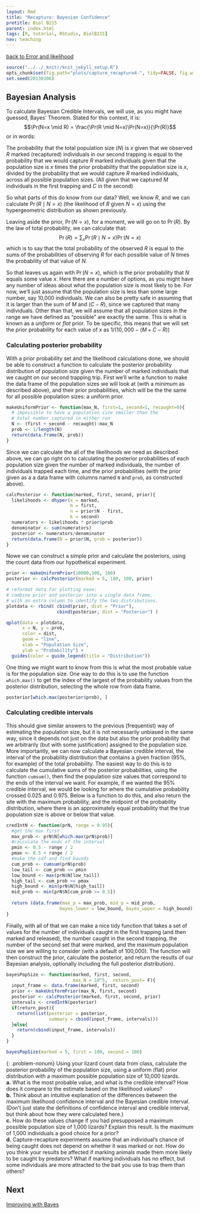 ```yaml
---
layout: Rmd
title: "Recapture: Bayesian Confidence"
pretitle: Biol B215
parent: index.html
tags: [R, tutorial, RStudio, BiolB215]
nav: teaching
---
```


[back to Error and likelihood](capture_recapture3.html)

```r
source("../../_knitr/knit_jekyll_setup.R")
opts_chunk$set(fig.path="plots/capture_recapture4-", tidy=FALSE, fig.width=6.5, fig.height=5, cache=TRUE, cache.extra=rand_seed)
set.seed(20130306)
```
## Bayesian Analysis
To calculate Bayesian Credible Intervals, we will use, as you might have guessed, Bayes' Theorem. Stated for this context, it is:
$$\Pr(N=x \mid R) = \frac{\Pr(R \mid N=x)\Pr(N=x)}{\Pr(R)}$$ 
or in words:

The probability that the total population size ($N$) is $x$ given that we observed $R$ marked (recaptured) individuals in our second trapping is equal to the probability that we would capture $R$ marked individuals given that the population size is $x$ times the prior probability that the population size is $x$, divided by the probability that we would capture $R$ marked individuals, across all possible population sizes. (All given that we captured $M$ individuals in the first trapping and $C$ in the second)


So what parts of this do know from our data? Well, we know $R$, and we can calculate $\Pr(R \mid N=x)$ (the likelihood of $R$ given $N=x$) using the hypergeometric distribution as shown previously.

Leaving aside the prior, $\Pr(N=x)$, for a moment, we will go on to $\Pr(R)$. By the law of total probability, we can calculate that:
$$\Pr(R) = \sum_x{\Pr(R \mid N=x)\Pr(N=x)}$$
which is to say that the total probability of the observed $R$ is equal to the sums of the probabilities of observing $R$ for each possible value of $N$ times the probability of that value of $N$.


So that leaves us again with $\Pr(N=x)$, which is the prior probability that $N$ equals some value $x$. Here there are a number of options, as you might have any number of ideas about what the population size is most likely to be. For now, we'll just assume that the population size is less than some large number, say 10,000 individuals. We can also be pretty safe in assuming that it is larger than the sum of $M$ and $(C-R)$, since we captured that many individuals. Other than that, we will assume that all population sizes in the range we have defined as "possible" are exactly the same. This is what is known as a *uniform* or *flat* prior. To be specific, this means that we will set the prior probability for each value of  $x$ as $1/(10,000 - (M + C - R))$


### Calculating posterior probability
With a prior probability set and the likelihood calculations done, we should be able to construct a function to calculate the posterior probability distribution of population size given the number of marked individuals that we caught on our second trapping trip. First we'll write a function to make the data frame of the population sizes we will look at (with a minimum as described above), and their prior probabilities, which will be the the same for all possible population sizes: a uniform prior. 

```r
makeUniformPrior <- function(max_N, first=1, second=1, recaught=0){
  # impossible to have a population size smaller than the 
  # total number captured in either run
  N <- (first + second - recaught):max_N
  prob <- 1/length(N)
  return(data.frame(N, prob))
}
```

Since we can calculate the all of the likelihoods we need as described above, we can go right on to calculating the posterior probabilities of each population size given the number of marked individuals, the number of individuals trapped each time, and the prior probabilities (with the prior given as a a data frame with columns named `N` and `prob`, as constructed above). 

```r
calcPosterior <- function(marked, first, second, prior){
  likelihoods <- dhyper(x = marked, 
                        m = first, 
                        n = prior$N - first, 
                        k = second) 
  numerators <- likelihoods * prior$prob
  denominator <- sum(numerators)
  posterior <- numerators/denominator
  return(data.frame(N = prior$N, prob = posterior))
}
```


Nowe we can construct a simple prior and calculate the posteriors, using the count data from our hypothetical experiment.

```r
prior <- makeUniformPrior(10000,100, 100)
posterior <- calcPosterior(marked = 5, 100, 100, prior)

# reformat data for plotting ease:
# combine prior and posterior into a single data frame, 
# with an extra column to identify the two distributions.
plotdata <- rbind( cbind(prior, dist = "Prior"),
                   cbind(posterior, dist = "Posterior") )

qplot(data = plotdata,
      x = N, y = prob, 
      color = dist,
      geom = "line", 
      xlab = "Population Size", 
      ylab = "Probability") +
  guides(color = guide_legend(title = "Distribution"))
```


One thing we might want to know from this is what the most probable value is for the population size. One way to do this is to use the function `which.max()` to get the index of the largest of the probability values from the posterior distribution, selecting the whole row from data frame.

```r
posterior[which.max(posterior$prob), ]
```

### Calculating credible intervals
This should give similar answers to the previous (frequentist) way of estimating the population size, but it is not necessarily unbiased in the same way, since it depends not just on the data but also the prior probability that we arbitrarily (but with some justification) assigned to the population size. More importantly, we can now calculate a Bayesian credible interval, the interval of the probability distribution that contains a given fraction (95%, for example) of the total probability. The easiest way to do this is to calculate the cumulative sums of the posterior probabilities, using the function `cumsum()`, then find the population size values that correspond to the ends of the interval we want. For example, if we wanted the 95% credible interval, we would be looking for where the cumulative probability crossed 0.025 and 0.975. Below is a function to do this, and also return the site with the maximum probability, and the midpoint of the probability distribution, where there is an approximately equal probability that the true population size is above or below that value.

```r
credIntN <- function(prN, range = 0.95){
  #get the max first
  max_prob <- prN$N[which.max(prN$prob)]
  #calculate the ends of the interval
  pmin <- 0.5 - range / 2
  pmax <- 0.5 + range / 2
  #make the cdf and find bounds
  cum_prob <- cumsum(prN$prob)
  low_tail <- cum_prob <= pmin
  low_bound <- max(prN$N[low_tail])
  high_tail <- cum_prob >= pmax
  high_bound <- min(prN$N[high_tail])
  mid_prob <- min(prN$N[cum_prob >= 0.5])
  
  return (data.frame(max_p = max_prob, mid_p = mid_prob,
                    bayes_lower = low_bound, bayes_upper = high_bound))
}
```

Finally, with all of that we can make a nice tidy function that takes a set of values for the number of individuals caught in the first trapping (and then marked and released), the number caught in the second trapping, the number of the second set that were marked, and the maximum population size we are willing to consider (with a default of 100,000). The function will then construct the prior, calculate the posterior, and return the results of our Bayesian analysis, optionally including the full posterior distribution).

```r
bayesPopSize <- function(marked, first, second, 
                         max_N = 10^5,  return_post= F){
  input_frame <- data.frame(marked, first, second)
  prior <- makeUniformPrior(max_N, first, second)
  posterior <- calcPosterior(marked, first, second, prior)
  intervals <- credIntN(posterior)
  if(return_post){
    return(list(posterior = posterior,
                summary = cbind(input_frame, intervals)))
  }else{
    return(cbind(input_frame, intervals))
  }
}

bayesPopSize(marked = 5, first = 100, second = 100)
```

{: .problem-nonum}
Using your lizard count data from class, calculate the posterior probability of the population size, using a uniform (flat) prior distribution with a maximum possible population size of 10,000 lizards.  
**a.**  What is the most probable value, and what is the credible interval? How does it compare to the estimate based on the likelihood values?  
**b.**  Think about an intuitive explanation of the differences between the maximum likelihood confidence interval and the Bayesian credible interval. (Don't just state the definitions of confidence interval and credible interval, but think about how they were calculated here.)  
**c.**  How do these values change if you had presupposed a maximum possible population size of 1,000 lizards? Explain this result. Is the maximum of 1,000 individuals a good choice for a prior?  
**d.**  Capture-recapture experiments assume that an individual's chance of being caught does not depend on whether it was marked or not. How do you think your results be affected if marking animals made them more likely to be caught by predators? What if marking individuals has no effect, but some individuals are more attracted to the bait you use to trap them than others?  


## Next
[Improving with Bayes](capture_recapture5.html)